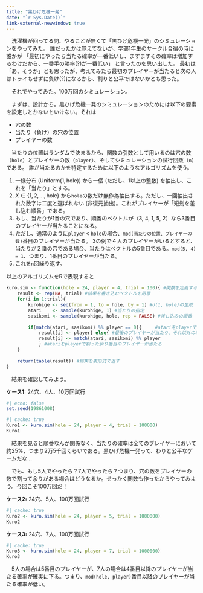 ```yaml
---
title: "黒ひげ危機一発"
date: "`r Sys.Date()`"
link-external-newwindow: true
---
```


　洗濯機が回ってる間、やることが無くて「黒ひげ危機一発」のシミュレーションをやってみた。 誰だったかは覚えてないが、学部1年生のサークル合宿の時に誰かが 「最初にやったら当たる確率が一番低いし、ますますその確率は増加するわけだから、一番手の勝率(?)が一番低い」 と言ったのを思い出した。 最初は「あ、そうか」とも思ったが、考えてみたら最初のプレイヤーが当たると次の人はトライもせずに負け(?)になるから、割りと公平ではないかとも思った。

　それでやってみた。100万回のシミュレーション。
 
　まずは、設計から。黒ひげ危機一発のシミュレーションのためには以下の要素を設定しとかないといけない。それは

* 穴の数
* 当たり（負け）の穴の位置
* プレイヤーの数

　当たりの位置はランダムで決まるから、関数の引数として用いるのは穴の数（`hole`）とプレイヤーの数（`player`）、そしてシミュレーションの試行回数（`n`）である。 誰が当たるのかを特定するために以下のようなアルゴリズムを使う。

1. 一様分布 ($\mbox{Uniform}(1, \text{hole})$) から一個 (ただし、1以上の整数) を抽出し、これを「当たり」とする。
2. $X \in \{1, 2, ..., \text{hole}\}$ から`hole`の数だけ無作為抽出する。ただし、一回抽出された数字は二度と選ばれない (非復元抽出)。これがプレイヤーが「短剣を差し込む順番」である。
3. もし、当たりが1番の穴であり、順番のベクトルが（3, 4, 1, 5, 2）なら3番目のプレイヤーが当たることになる。
4. ただし、通常のように`player` < `hole`の場合、`mod(当たりの位置、プレイヤーの数)`番目のプレイヤーが当たる。 3の例で４人のプレイヤーがいるとすると、当たりが２番の穴である場合、当たりはベクトルの5番目である。`mod(5, 4) = 1`、つまり、1番目のプレイヤーが当たる。
5. これを`n`回繰り返す。

以上のアルゴリズムをRで表現すると

```r
kuro.sim <- function(hole = 24, player = 4, trial = 100){ #関数を定義する
    result <- rep(NA, trial) #結果を書き込むベクトルを用意
    for(i in 1:trial){
        kurohige <- seq(from = 1, to = hole, by = 1) #U(1, hole)の生成
        atari    <- sample(kurohige, 1) #当たりの指定
        sasikomi <- sample(kurohige, hole, rep = FALSE) #差し込みの順番
        
        if(match(atari, sasikomi) %% player == 0){     #atariをplayerで割って余りが0なら
            result[i] <- player} else{ #最後のプレイヤーが当たり、それ以外の場合は
            result[i] <- match(atari, sasikomi) %% player
            } #atariをplayerで割った余り番目のプレイヤーが当たる
    }
    
    return(table(result)) #結果を表形式で返す
}
```

　結果を確認してみよう。

**ケース1:** 24穴、4人、10万回試行

```r
#| echo: false
set.seed(19861008)
```

```r
#| cache: true
Kuro1 <- kuro.sim(hole = 24, player = 4, trial = 100000)
Kuro1
```

　結果を見ると順番なんか関係なく、当たりの確率は全てのブレイヤーにおいて約25%、つまり2万5千回くらいである。黒ひげ危機一発って、わりと公平なゲームだな...

　でも、もし5人でやったら？7人でやったら？つまり、穴の数をプレイヤーの数で割って余りがある場合はどうなるか。せっかく関数も作ったからやってみよう。今回こそ100万回だ！

**ケース2:** 24穴、5人、100万回試行

```r
#| cache: true
Kuro2 <- kuro.sim(hole = 24, player = 5, trial = 1000000)
Kuro2
```

**ケース3:** 24穴、7人、100万回試行

```r
#| cache: true
Kuro3 <- kuro.sim(hole = 24, player = 7, trial = 1000000)
Kuro3
```

　5人の場合は5番目のプレイヤーが、7人の場合は4番目以降のプレイヤーが当たる確率が確実に下る。つまり、`mod(hole, player)`番目以降のプレイヤーが当たる確率が低い。